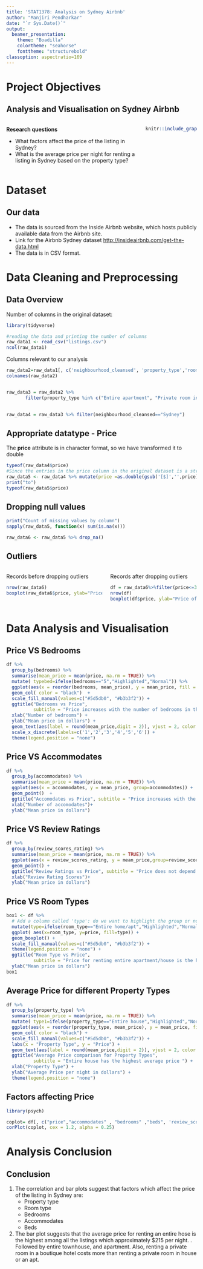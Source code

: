 ---
title: 'STAT1378: Analysis on Sydney Airbnb'
author: "Manjiri Pendharkar"
date: "`r Sys.Date()`"
output: 
  beamer_presentation:
    theme: "Boadilla"
    colortheme: "seahorse"
    fonttheme: "structurebold"
classoption: aspectratio=169 
---


# Project Objectives

## Analysis and Visualisation on Sydney Airbnb

::: columns 

:::: column

**Research questions**

-	What factors affect the price of the listing in Sydney?
- What is the average price per night for renting a listing in Sydney based on the property type?
 

::::

:::: column
```{r airbnbpic, fig.align='center', out.width="90%", echo=FALSE, fig.pos = "h"}
knitr::include_graphics("pic1.jpg")
```

::::

:::


# Dataset

## Our data

- The data is sourced from the Inside Airbnb website, which hosts publicly available data from the Airbnb site.
- Link for the Airbnb Sydney dataset <http://insideairbnb.com/get-the-data.html> 
- The data is in CSV format.


# Data Cleaning and Preprocessing

## Data Overview

Number of columns in the original dataset:
```{r loaddata, echo = FALSE, message=FALSE}

library(tidyverse)

#reading the data and printing the number of columns
raw_data1 <- read_csv("listings.csv")
ncol(raw_data1)

```

Columns relevant to our analysis 
```{r impdata, echo = FALSE, message=FALSE}

raw_data2=raw_data1[, c('neighbourhood_cleansed', 'property_type','room_type','accommodates' ,'bedrooms','beds','price', 'number_of_reviews', 'review_scores_rating')]
colnames(raw_data2)


raw_data3 = raw_data2 %>%
       filter(property_type %in% c("Entire apartment", "Private room in apartment", "Entire house" ,"Private room in house", "Private room in townhouse", "Entire townhouse", "Room in boutique hotel"))
                

raw_data4 = raw_data3 %>% filter(neighbourhood_cleansed=="Sydney")

```

## Appropriate datatype - Price 

The **price** attribute is in character format, so we have transformed it to double 

```{r typedata, echo = FALSE, message=FALSE, warning=FALSE}

typeof(raw_data4$price)
#Since the entries in the price column in the original dataset is a string, we have to remove symbols ( dollar sign, commas ) and then convert it from character to double.
raw_data5 <- raw_data4 %>% mutate(price =as.double(gsub('[$]','',price)))
print("to")
typeof(raw_data5$price)

```

## Dropping null values 

 
```{r dropnulldata, echo = FALSE, message=FALSE, warning=FALSE}

print("Count of missing values by column")
sapply(raw_data5, function(x) sum(is.na(x)))

raw_data6 <- raw_data5 %>% drop_na()

```

## Outliers

::: columns 

:::: column

Records before dropping outliers
```{r outdata, echo = FALSE, message=FALSE, warning=FALSE}

nrow(raw_data6)
boxplot(raw_data6$price, ylab="Price of listings in $", col="#b3b3f2")

```

::::
  
:::: column

Records after dropping outliers
```{r dropoutdata, echo = FALSE, message=FALSE, warning=FALSE}

df = raw_data6%>%filter(price<=350)
nrow(df)
boxplot(df$price, ylab="Price of listings in $", col="#5d5db0")

```

::::
  
:::



# Data Analysis and Visualisation


## Price VS Bedrooms

```{r v1, echo = FALSE, fig.align='center', fig.height=5, fig.width=11}

df %>% 
  group_by(bedrooms) %>% 
  summarise(mean_price = mean(price, na.rm = TRUE)) %>% 
  mutate( typebed=ifelse(bedrooms=="5","Highlighted","Normal")) %>%
  ggplot(aes(x = reorder(bedrooms, mean_price), y = mean_price, fill = typebed)) +
  geom_col( color = "black")  +
  scale_fill_manual(values=c("#5d5db0", "#b3b3f2")) +
  ggtitle("Bedrooms vs Price", 
          subtitle = "Price increases with the number of bedrooms in the listing")+
  xlab("Number of bedrooms") +
  ylab("Mean price in dollars") +
  geom_text(aes(label = round(mean_price,digit = 2)), vjust = 2, color = "white", size = 5) +
  scale_x_discrete(labels=c('1','2','3','4','5','6')) +
  theme(legend.position = "none")

```

## Price VS Accommodates

```{r v2, echo = FALSE, fig.align='center', fig.height=5, fig.width=11}

df %>% 
  group_by(accommodates) %>% 
  summarise(mean_price = mean(price, na.rm = TRUE)) %>% 
  ggplot(aes(x = accommodates, y = mean_price, group=accommodates)) +
  geom_point()  +
  ggtitle("Accomodates vs Price", subtitle = "Price increases with the number of people living in the airbnb")+
  xlab("Number of accomodates")+ 
  ylab("Mean price in dollars") 
```

## Price VS Review Ratings

```{r v3, echo = FALSE, fig.align='center', fig.height=5, fig.width=11}

df %>% 
  group_by(review_scores_rating) %>% 
  summarise(mean_price = mean(price, na.rm = TRUE)) %>% 
  ggplot(aes(x = review_scores_rating, y = mean_price,group=review_scores_rating))   +
  geom_point() +
  ggtitle("Review Ratings vs Price", subtitle = "Price does not depend on Review Rating scores of the customers")+
  xlab("Review Rating Scores")+
  ylab("Mean price in dollars")
```

## Price VS Room Types

```{r v4, echo = FALSE, fig.align='center', fig.height=4, fig.width=11}

box1 <- df %>% 
  # Add a column called 'type': do we want to highlight the group or not?
  mutate(type=ifelse(room_type=="Entire home/apt","Highlighted","Normal")) %>%
  ggplot( aes(x=room_type, y=price, fill=type)) + 
  geom_boxplot() +
  scale_fill_manual(values=c("#5d5db0", "#b3b3f2")) +
  theme(legend.position = "none") +
  ggtitle("Room Type vs Price", 
          subtitle = "Price for renting entire apartment/house is the hightest") + 
  ylab("Mean price in dollars")
box1

```



## Average Price for different Property Types

```{r v5, echo = FALSE, fig.align='center', fig.height=4, fig.width=11}

df %>% 
  group_by(property_type) %>% 
  summarise(mean_price = mean(price, na.rm = TRUE)) %>% 
  mutate( type1=ifelse(property_type=="Entire house","Highlighted","Normal")) %>%
  ggplot(aes(x = reorder(property_type, mean_price), y = mean_price, fill = type1)) +
  geom_col( color = "black") +
  scale_fill_manual(values=c("#5d5db0", "#b3b3f2")) +
  labs(x = "Property Type", y = "Price") +
  geom_text(aes(label = round(mean_price,digit = 2)), vjust = 2, color = "white", size = 5) +
  ggtitle("Average Price comparison for Property Types", 
          subtitle = "Entire house has the highest average price ") +
  xlab("Property Type") + 
  ylab("Average Price per night in dollars") +
  theme(legend.position = "none") 

```

## Factors affecting Price

```{r v6, echo = FALSE,message=FALSE, fig.align='center', fig.height=6, fig.width=11}
library(psych)

coplot= df[, c("price","accommodates" , "bedrooms" ,"beds", 'review_scores_rating'  )]   
corPlot(coplot, cex = 1.2, alpha = 0.25)

```

# Analysis Conclusion

## Conclusion

1. The correlation and bar plots suggest that factors which affect the price of the listing in Sydney are:
   - Property type
   - Room type
   - Bedrooms
   - Accommodates
   - Beds
   
2. The bar plot suggests that the average price  for renting an entire hose is the highest among all the listings which approximately $215 per night. . Followed by entire townhouse, and apartment. Also, renting a private room in a boutique hotel costs more than renting a private room in house or an apt.

 





